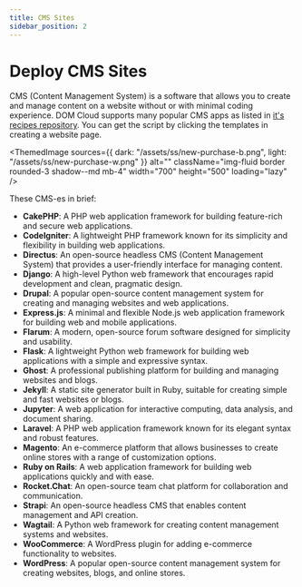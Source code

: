 ```yaml
---
title: CMS Sites
sidebar_position: 2
---
```



# Deploy CMS Sites

CMS (Content Management System) is a software that allows you to create and manage content on a website without or with minimal coding experience. DOM Cloud supports many popular CMS apps as listed in [it's recipes repository](https://github.com/domcloud/recipes). You can get the script by clicking the templates in creating a website page. 

<ThemedImage
    sources={{
        dark: "/assets/ss/new-purchase-b.png",
        light: "/assets/ss/new-purchase-w.png"
    }}
    alt=""
    className="img-fluid border rounded-3 shadow--md mb-4"
    width="700"
    height="500"
    loading="lazy"
/>

These CMS-es in brief:

- **CakePHP**: A PHP web application framework for building feature-rich and secure web applications.
- **CodeIgniter**: A lightweight PHP framework known for its simplicity and flexibility in building web applications.
- **Directus**: An open-source headless CMS (Content Management System) that provides a user-friendly interface for managing content.
- **Django**: A high-level Python web framework that encourages rapid development and clean, pragmatic design.
- **Drupal**: A popular open-source content management system for creating and managing websites and web applications.
- **Express.js**: A minimal and flexible Node.js web application framework for building web and mobile applications.
- **Flarum**: A modern, open-source forum software designed for simplicity and usability.
- **Flask**: A lightweight Python web framework for building web applications with a simple and expressive syntax.
- **Ghost**: A professional publishing platform for building and managing websites and blogs.
- **Jekyll**: A static site generator built in Ruby, suitable for creating simple and fast websites or blogs.
- **Jupyter**: A web application for interactive computing, data analysis, and document sharing.
- **Laravel**: A PHP web application framework known for its elegant syntax and robust features.
- **Magento**: An e-commerce platform that allows businesses to create online stores with a range of customization options.
- **Ruby on Rails**: A web application framework for building web applications quickly and with ease.
- **Rocket.Chat**: An open-source team chat platform for collaboration and communication.
- **Strapi**: An open-source headless CMS that enables content management and API creation.
- **Wagtail**: A Python web framework for creating content management systems and websites.
- **WooCommerce**: A WordPress plugin for adding e-commerce functionality to websites.
- **WordPress**: A popular open-source content management system for creating websites, blogs, and online stores.

